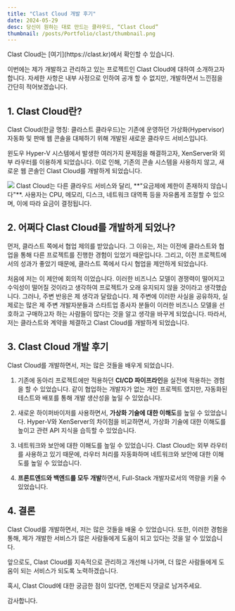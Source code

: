 ```yaml
---
title: "Clast Cloud 개발 후기"
date: 2024-05-29
desc: 당신이 원하는 대로 만드는 클라우드, “Clast Cloud”
thumbnail: /posts/Portfolio/clast/thumbnail.png
---
```


<Callout type="info">
  Clast Cloud는 [여기](https://clast.kr)에서 확인할 수 있습니다.
</Callout>

이번에는 제가 개발하고 관리하고 있는 프로젝트인 Clast Cloud에 대하여 소개하고자 합니다.
자세한 사항은 내부 사정으로 인하여 공개 할 수 없지만, 개발하면서 느낀점을 간단히 적어보겠습니다.

## 1. Clast Cloud란?

Clast Cloud(한글 명칭: 클라스트 클라우드)는 기존에 운영하던 가상화(Hypervisor) 자동화 및 판매 웹 콘솔을 대체하기 위해 개발된 새로운 클라우드 서비스입니다.

윈도우 Hyper-V 시스템에서 발생한 여러가지 문제점을 해결하고자, XenServer와 외부 라우터를 이용하게 되었습니다. 이로 인해, 기존의 콘솔 시스템을 사용하지 않고, 새로운 웹 콘솔인 Clast Cloud를 개발하게 되었습니다.

<img src="/posts/Portfolio/clast/1.png" />
Clast Cloud는 다른 클라우드 서비스와 달리, **"요금제에 제한이 존재하지 않습니다"**.
사용자는 CPU, 메모리, 디스크, 네트워크 대역폭 등을 자유롭게 조절할 수 있으며, 이에
따라 요금이 결정됩니다.

## 2. 어쩌다 Clast Cloud를 개발하게 되었나?

먼저, 클라스트 쪽에서 협업 제의를 받았습니다. 그 이유는, 저는 이전에 클라스트와 협업을 통해 다른 프로젝트를 진행한 경험이 있었기 때문입니다. 그리고, 이전 프로젝트에서의 성과가 좋았기 때문에, 클라스트 쪽에서 다시 협업을 제안하게 되었습니다.

처음에 저는 이 제안에 회의적 이었습니다. 이러한 비즈니스 모델이 경쟁력이 떨어지고 수익성이 떨어질 것이라고 생각하여 프로젝트가 오래 유지되지 않을 것이라고 생각했습니다.
그러나, 주변 반응은 제 생각과 달랐습니다. 제 주변에 이러한 사실을 공유하자, 실제로는 많은 제 주변 개발자분들과 스타트업 종사자 분들이 이러한 비즈니스 모델을 선호하고 구매하고자 하는 사람들이 많다는 것을 알고 생각을 바꾸게 되었습니다.
따라서, 저는 클라스트와 계약을 체결하고 Clast Cloud를 개발하게 되었습니다.

## 3. Clast Cloud 개발 후기

Clast Cloud를 개발하면서, 저는 많은 것들을 배우게 되었습니다.

1. 기존에 동아리 프로젝트에만 적용하던 **CI/CD 파이프라인**을 실전에 적용하는 경험을 할 수 있었습니다.
   같이 협업하는 개발자가 없는 개인 프로젝트 였지만, 자동화된 테스트와 배포를 통해 개발 생산성을 높일 수 있었습니다.

2. 새로운 하이퍼바이저를 사용하면서, **가상화 기술에 대한 이해도**를 높일 수 있었습니다.
   Hyper-V와 XenServer의 차이점을 비교하면서, 가상화 기술에 대한 이해도를 높이고 관련 API 지식을 습득할 수 있었습니다.

3. 네트워크와 보안에 대한 이해도를 높일 수 있었습니다.
   Clast Cloud는 외부 라우터를 사용하고 있기 때문에, 라우터 처리를 자동화하며 네트워크와 보안에 대한 이해도를 높일 수 있었습니다.

4. **프론트엔드와 백엔드를 모두 개발**하면서, Full-Stack 개발자로서의 역량을 키울 수 있었습니다.

## 4. 결론

Clast Cloud를 개발하면서, 저는 많은 것들을 배울 수 있었습니다. 또한, 이러한 경험을 통해, 제가 개발한 서비스가 많은 사람들에게 도움이 되고 있다는 것을 알 수 있었습니다.

앞으로도, Clast Cloud를 지속적으로 관리하고 개선해 나가며, 더 많은 사람들에게 도움이 되는 서비스가 되도록 노력하겠습니다.

혹시, Clast Cloud에 대한 궁금한 점이 있다면, 언제든지 댓글로 남겨주세요.

감사합니다.
